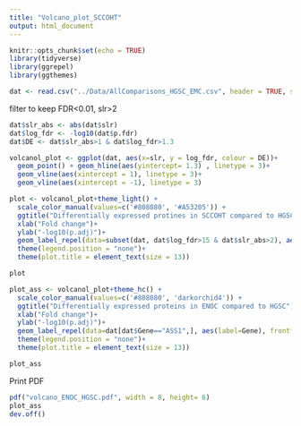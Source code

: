 ```yaml
---
title: "Volcano_plot_SCCOHT"
output: html_document
---
```


```r
knitr::opts_chunk$set(echo = TRUE)
library(tidyverse)
library(ggrepel)
library(ggthemes)
```

```r
dat <- read.csv("../Data/AllComparisons_HGSC_EMC.csv", header = TRUE, stringsAsFactors = FALSE)
```

filter to keep FDR<0.01, slr>2
```r
dat$slr_abs <- abs(dat$slr)
dat$log_fdr <- -log10(dat$p.fdr)
dat$DE <- dat$slr_abs>1 & dat$log_fdr>1.3

volcanol_plot <- ggplot(dat, aes(x=slr, y = log_fdr, colour = DE))+
  geom_point() + geom_hline(aes(yintercept= 1.3) , linetype = 3)+
  geom_vline(aes(xintercept = 1), linetype = 3)+
  geom_vline(aes(xintercept = -1), linetype = 3) 

plot <- volcanol_plot+theme_light() + 
  scale_color_manual(values=c('#808080', '#A53205')) +
  ggtitle("Differentially expressed protines in SCCOHT compared to HGSC and SLCT") +
  xlab("Fold change")+
  ylab("-log10(p.adj)")+
  geom_label_repel(data=subset(dat, dat$log_fdr>15 & dat$slr_abs>2), aes(label=Gene), frontface = "bold", box.padding = 0.25, point.padding = 0.3, nudge_y = 0.25 ,colour = "black")+
  theme(legend.position = "none")+
  theme(plot.title = element_text(size = 13))

plot
```

```r
plot_ass <- volcanol_plot+theme_hc() + 
  scale_color_manual(values=c('#808080', 'darkorchid4')) +
  ggtitle("Differentially expressed proteins in ENOC compared to HGSC") +
  xlab("Fold change")+
  ylab("-log10(p.adj)")+
  geom_label_repel(data=dat[dat$Gene=="ASS1",], aes(label=Gene), frontface = "bold", box.padding = 1, point.padding = 1, nudge_y = 1 , nudge_x = 1, colour = "black")+
  theme(legend.position = "none")+
  theme(plot.title = element_text(size = 13))

plot_ass
```

Print PDF
```r
pdf("volcano_ENOC_HGSC.pdf", width = 8, height= 6)
plot_ass
dev.off()
```